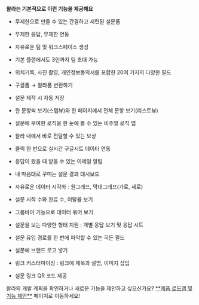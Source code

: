 
<Callout type='info' emoji="⭐️">**왈라는 기본적으로 이런 기능을 제공해요**</Callout>
- 무제한으로 만들 수 있는 간결하고 세련된 설문폼

- 무제한 응답, 무제한 연동

- 자유로운 팀 및 워크스페이스 생성

- 기본 플랜에서도 3인까지 팀 초대 가능

- 위치기록, 사진 촬영, 개인정보동의서를 포함한 20여 가지의 다양한 필드

- 구글폼 → 왈라폼 변환하기

- 설문 제작 시 자동 저장

- 한 문항씩 보기(스텝뷰)와 한 페이지에서 전체 문항 보기(리스트뷰)

- 설문에 부여한 로직을 한 눈에 볼 수 있는 비주얼 로직 맵

- 왈라 내에서 바로 전달할 수 있는 보상

- 클릭 한 번으로 실시간 구글시트 데이터 연동

- 응답이 왔을 때 받을 수 있는 이메일 알림

- 내 마음대로 꾸미는 설문 결과 대시보드

- 자유로운 데이터 시각화 : 원그래프, 막대그래프(가로, 세로)

- 설문 시작 수와 완료 수, 이탈률 보기

- 그룹바이 기능으로 데이터 묶어 보기

- 설문을 보는 다양한 형태 지원 : 개별 응답 보기 및 응답 시트

- 설문 유입 경로를 한 번에 파악할 수 있는 히든 필드

- 설문에 브랜드 로고 넣기

- 링크 커스터마이징 : 링크에 제목과 설명, 이미지 삽입

- 설문 링크 QR 코드 제공

<Callout type='info' emoji="🔔">
    왈라의 개발 계획을 확인하거나 새로운 기능을 제안하고 싶으신가요? <a href='https://app.walla.my/support/featureRequest' target="_blank" rel="noopener noreferrer" style={{textDecoration: 'underline'}}>**제품 로드맵 및 기능 제안**</a> 페이지로 이동하세요!
</Callout>